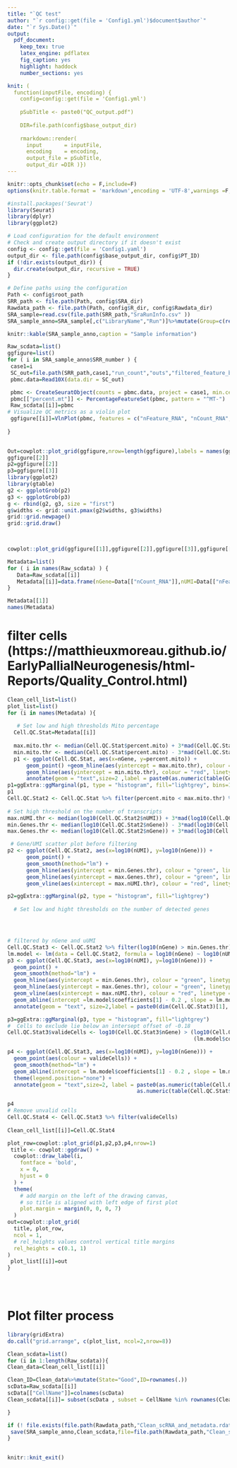 ```yaml
---
title: "`QC test"
author: "`r config::get(file = 'Config1.yml')$document$author`"
date: "`r Sys.Date()`"
output:
  pdf_document:
    keep_tex: true
    latex_engine: pdflatex
    fig_caption: yes
    highlight: haddock
    number_sections: yes

knit: (
  function(inputFile, encoding) {
    config=config::get(file = 'Config1.yml') 
    
    pSubTitle <- paste0("QC_output.pdf")
    
    DIR=file.path(config$base_output_dir)
    
    rmarkdown::render( 
      input       = inputFile, 
      encoding    = encoding, 
      output_file = pSubTitle,
      output_dir =DIR )})
---
```


```r
knitr::opts_chunk$set(echo = F,include=F)
options(knitr.table.format = 'markdown',encoding = 'UTF-8',warnings =F, message=F ) 

```

```r
#install.packages('Seurat')
library(Seurat)
library(dplyr)
library(ggplot2)
```

```r
# Load configuration for the default environment
# Check and create output directory if it doesn't exist
config <- config::get(file = 'Config1.yaml')
output_dir <- file.path(config$base_output_dir, config$PT_ID)
if (!dir.exists(output_dir)) {
  dir.create(output_dir, recursive = TRUE)
}

# Define paths using the configuration
Path <- config$root_path
SRR_path <- file.path(Path, config$SRA_dir)
Rawdata_path <- file.path(Path, config$R_dir, config$Rawdata_dir)
SRA_sample=read.csv(file.path(SRR_path,"SraRunInfo.csv" ))
SRA_sample_anno=SRA_sample[,c("LibraryName","Run")]%>%mutate(Group=c(rep("Gout_SYN",3),rep("Gout_PBMC",7),rep("Control_PBMC",5)))%>%setNames(c("Sample_ID","SRR_number","Group"))

knitr::kable(SRA_sample_anno,caption = "Sample information")
```

```r
Raw_scdata=list()
ggfigure=list()
for ( i in SRA_sample_anno$SRR_number ) {
 case1=i
 SC_out=file.path(SRR_path,case1,"run_count","outs","filtered_feature_bc_matrix" )
 pbmc.data=Read10X(data.dir = SC_out)

 pbmc <- CreateSeuratObject(counts = pbmc.data, project = case1, min.cells = 3, min.features = 200)
 pbmc[["percent.mt"]] <- PercentageFeatureSet(pbmc, pattern = "^MT-")
 Raw_scdata[[i]]=pbmc
# Visualize QC metrics as a violin plot
 ggfigure[[i]]=VlnPlot(pbmc, features = c("nFeature_RNA", "nCount_RNA", "percent.mt"), ncol = 3)
 
}
 
```


```r
Out=cowplot::plot_grid(ggfigure,nrow=length(ggfigure),labels = names(ggfigure) )
ggfigure[[2]]
p2=ggfigure[[2]]
p3=ggfigure[[3]]
library(ggplot2)
library(gtable)
g2 <- ggplotGrob(p2)
g3 <- ggplotGrob(p3)
g <- rbind(g2, g3, size = "first")
g$widths <- grid::unit.pmax(g2$widths, g3$widths)
grid::grid.newpage()
grid::grid.draw()

 
```


```r
cowplot::plot_grid(ggfigure[[1]],ggfigure[[2]],ggfigure[[3]],ggfigure[[4]],ggfigure[[5]],ggfigure[[6]],ggfigure[[7]],ggfigure[[8]],ggfigure[[9]],ggfigure[[10]], ggfigure[[11]],ggfigure[[12]],ggfigure[[13]],ggfigure[[14]],ggfigure[[15]],ncol=3,nrow=5,labels = names(ggfigure),label_y = 1.01)

```

```r
Metadata=list()
for ( i in names(Raw_scdata) ) {
   Data=Raw_scdata[[i]]
   Metadata[[i]]=data.frame(nGene=Data[["nCount_RNA"]],nUMI=Data[["nFeature_RNA"]],Percent_MT=Data[["percent.mt"]])%>%setNames(c("nGene","nUMI","percent.mito"))
}

Metadata[[1]]
names(Metadata)
```


# filter cells (https://matthieuxmoreau.github.io/EarlyPallialNeurogenesis/html-Reports/Quality_Control.html)

```r
Clean_cell_list=list()
plot_list=list()
for (i in names(Metadata) ){
 
   # Set low and high thresholds Mito percentage
  Cell.QC.Stat=Metadata[[i]]
  
  max.mito.thr <- median(Cell.QC.Stat$percent.mito) + 3*mad(Cell.QC.Stat$percent.mito)
  min.mito.thr <- median(Cell.QC.Stat$percent.mito) - 3*mad(Cell.QC.Stat$percent.mito)
  p1 <- ggplot(Cell.QC.Stat, aes(x=nGene, y=percent.mito)) +
      geom_point() +geom_hline(aes(yintercept = max.mito.thr), colour = "red", linetype = 2) +
      geom_hline(aes(yintercept = min.mito.thr), colour = "red", linetype = 2) +
      annotate(geom = "text",size=2 ,label = paste0(as.numeric(table(Cell.QC.Stat$percent.mito > max.mito.thr | Cell.QC.Stat$percent.mito < min.mito.thr)[2])," cells removed\n", as.numeric(table(Cell.QC.Stat$percent.mito > max.mito.thr | Cell.QC.Stat$percent.mito < min.mito.thr)[1])," cells remain"), x = max(Cell.QC.Stat$nGene)/2, y = max(Cell.QC.Stat$percent.mito)/2)
p1=ggExtra::ggMarginal(p1, type = "histogram", fill="lightgrey", bins=100)   
p1
Cell.QC.Stat2 <- Cell.QC.Stat %>% filter(percent.mito < max.mito.thr) %>% filter(percent.mito > min.mito.thr)
 
# Set high threshold on the number of transcripts
max.nUMI.thr <- median(log10(Cell.QC.Stat2$nUMI)) + 3*mad(log10(Cell.QC.Stat$nUMI))
min.Genes.thr <- median(log10(Cell.QC.Stat2$nGene)) - 3*mad(log10(Cell.QC.Stat2$nGene))
max.Genes.thr <- median(log10(Cell.QC.Stat2$nGene)) + 3*mad(log10(Cell.QC.Stat2$nGene))

 # Gene/UMI scatter plot before filtering
p2 <- ggplot(Cell.QC.Stat2, aes(x=log10(nUMI), y=log10(nGene))) +
      geom_point() +
      geom_smooth(method="lm") +
      geom_hline(aes(yintercept = min.Genes.thr), colour = "green", linetype = 2) +
      geom_hline(aes(yintercept = max.Genes.thr), colour = "green", linetype = 2) +
      geom_vline(aes(xintercept = max.nUMI.thr), colour = "red", linetype = 2)

p2=ggExtra::ggMarginal(p2, type = "histogram", fill="lightgrey")
  
  # Set low and hight thresholds on the number of detected genes




# filtered by nGene and uUMI
Cell.QC.Stat3 <- Cell.QC.Stat2 %>% filter(log10(nGene) > min.Genes.thr) %>% filter(log10(nUMI) < max.nUMI.thr)
lm.model <- lm(data = Cell.QC.Stat2, formula = log10(nGene) ~ log10(nUMI))
p3 <- ggplot(Cell.QC.Stat3, aes(x=log10(nUMI), y=log10(nGene))) +
  geom_point() +
  geom_smooth(method="lm") +
  geom_hline(aes(yintercept = min.Genes.thr), colour = "green", linetype = 2) +
  geom_hline(aes(yintercept = max.Genes.thr), colour = "green", linetype = 2) +
  geom_vline(aes(xintercept = max.nUMI.thr), colour = "red", linetype = 2) +
  geom_abline(intercept =lm.model$coefficients[1] - 0.2 , slope = lm.model$coefficients[2], color="orange") +
  annotate(geom = "text", size=2,label = paste0(dim(Cell.QC.Stat3)[1], " QC passed cells"), x =3.5, y = 4.5)

p3=ggExtra::ggMarginal(p3, type = "histogram", fill="lightgrey")
#  Cells to exclude lie below an intersept offset of -0.18
Cell.QC.Stat3$valideCells <- log10(Cell.QC.Stat3$nGene) > (log10(Cell.QC.Stat3$nUMI) * lm.model$coefficients[2] + 
                                                           (lm.model$coefficients[1] - 0.2))

p4 <- ggplot(Cell.QC.Stat3, aes(x=log10(nUMI), y=log10(nGene))) +
  geom_point(aes(colour = valideCells)) +
  geom_smooth(method="lm") +
  geom_abline(intercept = lm.model$coefficients[1] - 0.2 , slope = lm.model$coefficients[2], color="orange") + 
  theme(legend.position="none") +
  annotate(geom = "text",size=2, label = paste0(as.numeric(table(Cell.QC.Stat$valideCells)[2]), " QC passed cells\n",
                                         as.numeric(table(Cell.QC.Stat$valideCells)[1]), " QC filtered"), x = 4, y = 3.8)

p4 
# Remove unvalid cells
Cell.QC.Stat4 <- Cell.QC.Stat3 %>% filter(valideCells)  
 
Clean_cell_list[[i]]=Cell.QC.Stat4

plot_row=cowplot::plot_grid(p1,p2,p3,p4,nrow=1)
 title <- cowplot::ggdraw() + 
  cowplot::draw_label(i,
    fontface = 'bold',
    x = 0,
    hjust = 0
  ) +
  theme(
    # add margin on the left of the drawing canvas,
    # so title is aligned with left edge of first plot
    plot.margin = margin(0, 0, 0, 7)
  )
out=cowplot::plot_grid(
  title, plot_row,
  ncol = 1,
  # rel_heights values control vertical title margins
  rel_heights = c(0.1, 1)
)
 plot_list[[i]]=out
}

 
 
```


# Plot filter process
```r
library(gridExtra)
do.call("grid.arrange", c(plot_list, ncol=2,nrow=8))
```


```r
Clean_scdata=list()
for (i in 1:length(Raw_scdata)){
Clean_data=Clean_cell_list[[i]]

Clean_ID=Clean_data%>%mutate(State="Good",ID=rownames(.))
scData=Raw_scdata[[i]]
scData[["CellName"]]=colnames(scData)
Clean_scdata[[i]]= subset(scData , subset = CellName %in% rownames(Clean_data))

}

```


```r
if (! file.exists(file.path(Rawdata_path,"Clean_scRNA_and_metadata.rdata"))) {
 save(SRA_sample_anno,Clean_scdata,file=file.path(Rawdata_path,"Clean_scRNA_and_metadata.rdata"))
}  
 
```


```r
knitr::knit_exit()
```


